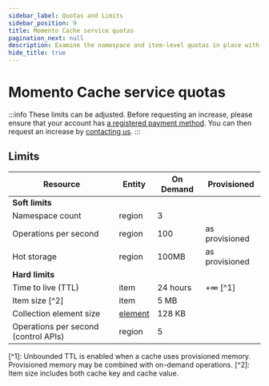```yaml
---
sidebar_label: Quotas and Limits
sidebar_position: 9
title: Momento Cache service quotas
pagination_next: null
description: Examine the namespace and item-level quotas in place with Momento Cache and discover the default and tunable values for your workload based on your support plan.
hide_title: true
---
```


# Momento Cache service quotas

:::info
These limits can be adjusted. Before requesting an increase, please ensure that your account has [a registered payment method](https://console.gomomento.com/account/payment). You can then request an increase by [contacting us](https://www.gomomento.com/contact-us).
:::

## Limits

<table className="customTable">
  <thead>
    <tr>
      <th>Resource</th>
      <th>Entity</th>
      <th>On Demand</th>
      <th>Provisioned</th>
    </tr>
  </thead>
  <tbody>
    <tr className="highlightRow">
      <td colspan="4"><strong>Soft limits</strong></td>
    </tr>
    <tr>
      <td>Namespace count</td>
      <td>region</td>
      <td colspan="2" style={{textAlign: 'center'}}>3</td>
    </tr>
    <tr>
      <td>Operations per second</td>
      <td>region</td>
      <td style={{textAlign: 'center'}}>100</td>
      <td style={{textAlign: 'center'}}>as provisioned</td>
    </tr>
    <tr>
      <td>Hot storage</td>
      <td>region</td>
      <td style={{textAlign: 'center'}}>100MB</td>
      <td style={{textAlign: 'center'}}>as provisioned</td>
    </tr>
    <tr className="highlightRow">
      <td colspan="4"><strong>Hard limits</strong></td>
    </tr>
    <tr>
      <td>Time to live (TTL)</td>
      <td>item</td>
      <td style={{textAlign: 'center'}}>24 hours</td>
      <td style={{textAlign: 'center'}}>+&infin; [^1]</td>
    </tr>
    <tr>
      <td>Item size [^2]</td>
      <td>item</td>
      <td colspan="2" style={{textAlign: 'center'}}>5 MB</td>
    </tr>
    <tr>
      <td>Collection element size</td>
      <td><a href="../cache/develop/basics/datatypes#collection-data-types-cdts" target="_blank">element</a></td>
      <td colspan="2" style={{textAlign: 'center'}}>128 KB</td>
    </tr>
    <tr>
      <td>Operations per second (control APIs)</td>
      <td>region</td>
      <td colspan="2" style={{textAlign: 'center'}}>5</td>
    </tr>
  </tbody>
</table>
[^1]: Unbounded TTL is enabled when a cache uses provisioned memory. Provisioned memory may be combined with on-demand operations.
[^2]: Item size includes both cache key and cache value.
